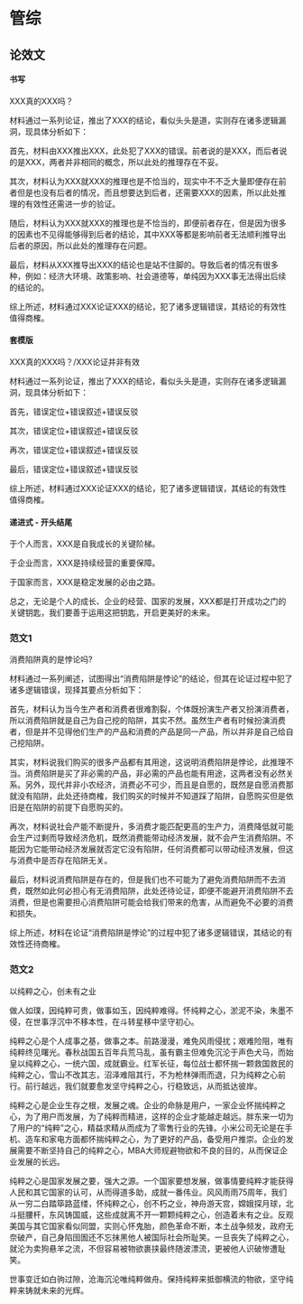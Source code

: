 # 管综

## 论效文

#### 书写

XXX真的XXX吗？

材料通过一系列论证，推出了XXX的结论，看似头头是道，实则存在诸多逻辑漏洞，现具体分析如下：

首先，材料由XXX推出XXX，此处犯了XXX的错误。前者说的是XXX，而后者说的是XXX，两者并非相同的概念，所以此处的推理存在不妥。

其次，材料认为XXX就XXX的推理也是不恰当的，现实中不不乏大量即便存在前者但是也没有后者的情况，而且想要达到后者，还需要XXX的因素，所以此处推理的有效性还需进一步的验证。

随后，材料认为XXX就XXX的推理也是不恰当的，即便前者存在，但是因为很多的因素也不见得能够得到后者的结论，其中XXX等都是影响前者无法顺利推导出后者的原因，所以此处的推理存在问题。

最后，材料从XXX推导出XXX的结论也是站不住脚的。导致后者的情况有很多种，例如：经济大环境、政策影响、社会道德等，单纯因为XXX事无法得出后续的结论的。

综上所述，材料通过XXX论证XXX的结论，犯了诸多逻辑错误，其结论的有效性值得商榷。

#### 套模版

XXX真的XXX吗？/XXX论证并非有效

材料通过一系列论证，推出了XXX的结论，看似头头是道，实则存在诸多逻辑漏洞，现具体分析如下：

首先，错误定位+错误叙述+错误反驳

其次，错误定位+错误叙述+错误反驳

再次，错误定位+错误叙述+错误反驳

最后，错误定位+错误叙述+错误反驳

综上所述，材料通过XXX论证XXX的结论，犯了诸多逻辑错误，其结论的有效性值得商榷。

#### 递进式 - 开头结尾

于个人而言，XXX是自我成长的关键阶梯。

于企业而言，XXX是持续经营的重要保障。

于国家而言，XXX是稳定发展的必由之路。

总之，无论是个人的成长、企业的经营、国家的发展，XXX都是打开成功之门的关键钥匙，我们要善于运用这把钥匙，开启更美好的未来。

### 范文1

消费陷阱真的是悖论吗?

材料通过一系列阐述，试图得出“消费陷阱是悖论”的结论，但其在论证过程中犯了诸多逻辑错误，现择其要点分析如下：

首先，材料认为当今生产者和消费者很难割裂，个体既扮演生产者又扮演消费者，所以消费陷阱就是自己为自己挖的陷阱，其实不然。虽然生产者有时候扮演消费者，但是并不见得他们生产的产品和消费的产品是同一产品，所以并非是自己给自己挖陷阱。

其实，材料说我们购买的很多产品都有其用途，这说明消费陷阱是悖论，此推理不当。消费陷阱是买了非必需的产品，非必需的产品也能有用途，这两者没有必然关系。另外，现代并非小农经济，消费必不可少，而且是自愿的，既然是自愿消费那就没有陷阱，此处还待商榷，我们购买的时候并不知道踩了陷阱，自愿购买但是依旧是在陷阱的前提下自愿购买的。

再次，材料说社会产能不断提升，多消费才能匹配更高的生产力，消费降低就可能会生产过剩而导致经济危机，既然消费能带动经济发展，就不会产生消费陷阱。不能因为它能带动经济发展就否定它没有陷阱，任何消费都可以带动经济发展，但这与消费中是否存在陷阱无关。

最后，材料说消费陷阱是存在的，但是我们也不可能为了避免消费陷阱而不去消费，既然如此何必担心有无消费陷阱，此处还待论证，即便不能避开消费陷阱不去消费，但是也需要担心消费陷阱可能会给我们带来的危害，从而避免不必要的消费和损失。

综上所述，材料在论证“消费陷阱是悖论”的过程中犯了诸多逻辑错误，其结论的有效性还待商榷。

### 范文2

以纯粹之心，创未有之业

做人如璞，因纯粹可贵，做事如玉，因纯粹难得。怀纯粹之心，淤泥不染，朱墨不侵，在世事浮沉中不移本性，在斗转星移中坚守初心。

纯粹之心是个人成事之基，做事之本。前路漫漫，难免风雨侵扰；艰难险阻，唯有纯粹终见曙光。春秋战国五百年兵荒马乱，虽有霸主但难免沉沦于声色犬马，而始皇以纯粹之心，一统六国，成就霸业。红军长征，每位战士都怀揣一颗救国救民的纯粹之心，雪山不改其志，沼泽难阻其行，不为枪林弹雨而退，只为纯粹之心前行。前行越远，我们就要愈发坚守纯粹之心，行稳致远，从而抵达彼岸。

纯粹之心是企业生存之根，发展之魂。企业的命脉是用户，一家企业怀揣纯粹之心，为了用户而发展，为了纯粹而精进，这样的企业才能越走越远。胖东来一切为了用户的“纯粹”之心，精益求精从而成为了零售行业的先锋。小米公司无论是在手机、造车和家电方面都怀揣纯粹之心，为了更好的产品，备受用户推崇。企业的发展需要不断坚持自己的纯粹之心，MBA大师规避物欲和不良的目的，从而保证企业发展的长远。

纯粹之心是国家发展之要，强大之源。一个国家要想发展，做事情要纯粹才能获得人民和其它国家的认可，从而得道多助，成就一番伟业。风风雨雨75周年，我们从一穷二白踏筚路蓝缕，怀纯粹之心，创不朽之业，神舟游天宫，嫦娥探月球，北斗挺腰杆，东风铸国威，这些成就离不开一颗颗纯粹之心，创造着未有之业。反观美国与其它国家看似同盟，实则心怀鬼胎，颜色革命不断，本土战争频发，政府无奈破产，自己身陷囹圄还不忘抹黑他人被国际社会所耻笑。一旦丧失了纯粹之心，就沦为卖狗悬羊之流，不但容易被物欲裹挟最终随波漂流，更被他人识破惨遭耻笑。

世事变迁如白驹过隙，沧海沉沦唯纯粹做舟。保持纯粹来抵御横流的物欲，坚守纯粹来铸就未来的光辉。
